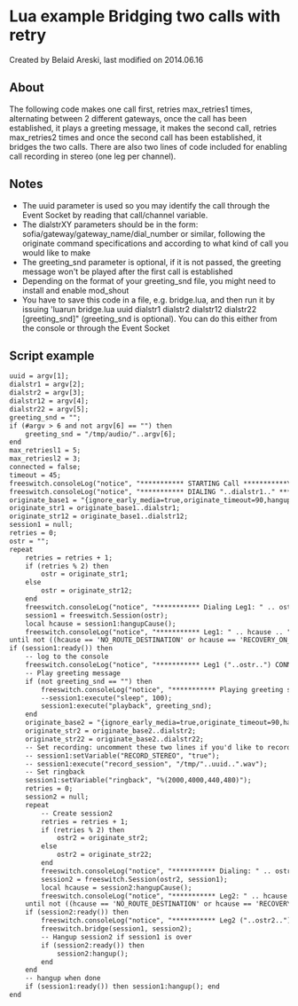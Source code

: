 
# Lua example Bridging two calls with retry 

 Created by  Belaid Areski, last modified on 2014.06.16

## About

The following code makes one call first, retries max\_retries1 times, alternating between 2 different gateways, once the call has been established, it plays a greeting message, it makes the second call, retries max\_retries2 times and once the second call has been established, it bridges the two calls. There are also two lines of code included for enabling call recording in stereo (one leg per channel).

## Notes

* The uuid parameter is used so you may identify the call through the Event Socket by reading that call/channel variable.
* The dialstrXY parameters should be in the form: sofia/gateway/gateway\_name/dial\_number or similar, following the originate command specifications and according to what kind of call you would like to make
* The greeting\_snd parameter is optional, if it is not passed, the greeting message won't be played after the first call is established
* Depending on the format of your greeting\_snd file, you might need to install and enable mod\_shout
* You have to save this code in a file, e.g. bridge.lua, and then run it by issuing 'luarun bridge.lua uuid dialstr1 dialstr2 dialstr12 dialstr22 \[greeting\_snd\]" (greeting\_snd is optional). You can do this either from the console or through the Event Socket

## Script example

```xml
uuid = argv[1];
dialstr1 = argv[2];
dialstr2 = argv[3];
dialstr12 = argv[4];
dialstr22 = argv[5];
greeting_snd = "";
if (#argv > 6 and not argv[6] == "") then
    greeting_snd = "/tmp/audio/"..argv[6];
end
max_retriesl1 = 5;
max_retriesl2 = 3;
connected = false;
timeout = 45;
freeswitch.consoleLog("notice", "*********** STARTING Call ***********\n");
freeswitch.consoleLog("notice", "*********** DIALING "..dialstr1.." ***********\n");
originate_base1 = "{ignore_early_media=true,originate_timeout=90,hangup_after_bridge=true,uuid="..uuid..",leg=1}";
originate_str1 = originate_base1..dialstr1;
originate_str12 = originate_base1..dialstr12;
session1 = null;
retries = 0;
ostr = "";
repeat  
    retries = retries + 1;
    if (retries % 2) then 
        ostr = originate_str1;
    else 
        ostr = originate_str12; 
    end
    freeswitch.consoleLog("notice", "*********** Dialing Leg1: " .. ostr .. " - Try: "..retries.." ***********\n");
    session1 = freeswitch.Session(ostr);
    local hcause = session1:hangupCause();
    freeswitch.consoleLog("notice", "*********** Leg1: " .. hcause .. " - Try: "..retries.." ***********\n");
until not ((hcause == 'NO_ROUTE_DESTINATION' or hcause == 'RECOVERY_ON_TIMER_EXPIRE' or hcause == 'INCOMPATIBLE_DESTINATION' or hcause == 'CALL_REJECTED' or hcause == 'NORMAL_TEMPORARY_FAILURE') and (retries < max_retriesl1))
if (session1:ready()) then
    -- log to the console
    freeswitch.consoleLog("notice", "*********** Leg1 ("..ostr..") CONNECTED! ***********\n");
    -- Play greeting message
    if (not greeting_snd == "") then
        freeswitch.consoleLog("notice", "*********** Playing greeting sound: "..greeting_snd.." ***********\n");
        --session1:execute("sleep", 100);
        session1:execute("playback", greeting_snd);
    end
    originate_base2 = "{ignore_early_media=true,originate_timeout=90,hangup_after_bridge=true,uuid="..uuid..",leg=2}";
    originate_str2 = originate_base2..dialstr2;
    originate_str22 = originate_base2..dialstr22;
    -- Set recording: uncomment these two lines if you'd like to record the call in stereo (one leg on each channel)
    -- session1:setVariable("RECORD_STEREO", "true");
    -- session1:execute("record_session", "/tmp/"..uuid..".wav");
    -- Set ringback
    session1:setVariable("ringback", "%(2000,4000,440,480)");
    retries = 0;
    session2 = null;
    repeat  
        -- Create session2
        retries = retries + 1;
        if (retries % 2) then 
            ostr2 = originate_str2;
        else 
            ostr2 = originate_str22; 
        end
        freeswitch.consoleLog("notice", "*********** Dialing: " .. ostr2 .. " Try: "..retries.." ***********\n");
        session2 = freeswitch.Session(ostr2, session1);
        local hcause = session2:hangupCause();
        freeswitch.consoleLog("notice", "*********** Leg2: " .. hcause .. " Try: " .. retries .. " ***********\n");
    until not ((hcause == 'NO_ROUTE_DESTINATION' or hcause == 'RECOVERY_ON_TIMER_EXPIRE' or hcause == 'INCOMPATIBLE_DESTINATION' or hcause == 'CALL_REJECTED' or hcause == 'NORMAL_TEMPORARY_FAILURE') and (retries < max_retriesl2))
    if (session2:ready()) then
        freeswitch.consoleLog("notice", "*********** Leg2 ("..ostr2..") CONNECTED! ***********\n");
        freeswitch.bridge(session1, session2);
        -- Hangup session2 if session1 is over
        if (session2:ready()) then 
            session2:hangup(); 
        end
    end
    -- hangup when done
    if (session1:ready()) then session1:hangup(); end
end
```


